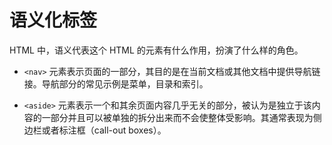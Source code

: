# 语义化标签

HTML 中，语义代表这个 HTML 的元素有什么作用，扮演了什么样的角色。

* `<nav>` 元素表示页面的一部分，其目的是在当前文档或其他文档中提供导航链接。导航部分的常见示例是菜单，目录和索引。

* `<aside>` 元素表示一个和其余页面内容几乎无关的部分，被认为是独立于该内容的一部分并且可以被单独的拆分出来而不会使整体受影响。其通常表现为侧边栏或者标注框（call-out boxes）。